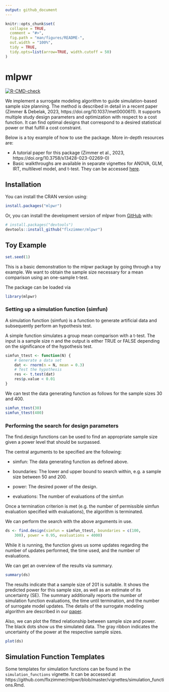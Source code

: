 ```yaml
---
output: github_document
---
```


<!-- README.md is generated from README.Rmd. Please edit that file -->

```r
knitr::opts_chunk$set(
  collapse = TRUE,
  comment = "#>",
  fig.path = "man/figures/README-",
  out.width = "100%",
  tidy = TRUE,
  tidy.opts=list(arrow=TRUE, width.cutoff = 50)
)
```

# mlpwr

<!-- badges: start -->
[![R-CMD-check](https://github.com/flxzimmer/mlpwr/actions/workflows/R-CMD-check.yaml/badge.svg)](https://github.com/flxzimmer/mlpwr/actions/workflows/R-CMD-check.yaml)
<!-- badges: end -->

We implement a surrogate modeling algorithm to guide simulation-based sample size planning. The method is described in detail in a recent paper (Zimmer & Debelak, 2023, https://doi.org/10.1037/met0000611). It supports multiple study design parameters and optimization with respect to a cost function. It can find optimal designs that correspond to a desired statistical power or that fulfill a cost constraint.


Below is a toy example of how to use the package. More in-depth resources are:

* A tutorial paper for this package (Zimmer et al., 2023, https://doi.org/10.3758/s13428-023-02269-0)
* Basic walkthroughs are available in separate vignettes for ANOVA, GLM, IRT, multilevel model, and t-test. They can be accessed    [here](https://github.com/flxzimmer/mlpwr/tree/master/vignettes/).



## Installation

You can install the CRAN version using: 
``` r
install.packages("mlpwr")
```

Or, you can install the development version of mlpwr from [GitHub](https://github.com/) with:

``` r
# install.packages("devtools")
devtools::install_github("flxzimmer/mlpwr")
```

## Toy Example

```r
set.seed(1)
```

This is a basic demonstration to the mlpwr package by going through a toy example. We want to obtain the sample size necessary for a mean comparison using an one-sample t-test. 



The package can be loaded via

```r
library(mlpwr) 
```


### Setting up a simulation function (simfun)

A simulation function (simfun) is a function to generate artificial data and subsequently perform an hypothesis test.

A simple function simulates a group mean comparison with a t-test. The input is a sample size n and the output is either TRUE or FALSE depending on the significance of the hypothesis test. 

```r
simfun_ttest <- function(N) {
    # Generate a data set
    dat <- rnorm(n = N, mean = 0.3)
    # Test the hypothesis
    res <- t.test(dat)
    res$p.value < 0.01
}
```

We can test the data generating function as follows for the sample sizes 30 and 400. 

```r
simfun_ttest(30)
simfun_ttest(400)
```

### Performing the search for design parameters

The find.design functions can be used to find an appropriate sample size given a power level that should be surpassed.

The central arguments to be specified are the following:

-   simfun: The data generating function as defined above.

-   boundaries: The lower and upper bound to search within, e.g. a sample size between 50 and 200.

-   power: The desired power of the design.

-   evaluations: The number of evaluations of the simfun 

Once a termination criterion is met (e.g. the number of permissible simfun evaluation specified with evaluations), the algorithm is terminated.

We can perform the search with the above arguments in use. 

```r
ds <- find.design(simfun = simfun_ttest, boundaries = c(100,
    300), power = 0.95, evaluations = 4000)
```

While it is running, the function gives us some updates regarding the number of updates performed, the time used, and the number of evaluations.

We can get an overview of the results via summary. 

```r
summary(ds) 
```

The results indicate that a sample size of 201 is suitable. It shows the predicted power for this sample size, as well as an estimate of its uncertainty (SE). The summary additionally reports the number of simulation function evaluations, the time until termination, and the number of surrogate model updates. The details of the surrogate modeling algorithm are described in our [paper](https://doi.org/10.1037/met0000611). 

Also, we can plot the fitted relationship between sample size and power. The black dots show us the simulated data. The gray ribbon indicates the uncertainty of the power at the respective sample sizes.  
```r
plot(ds)
```


## Simulation Function Templates

Some templates for simulation functions can be found in the `simulation_functions` vignette. It can be accessed at https://github.com/flxzimmer/mlpwr/blob/master/vignettes/simulation_functions.Rmd.


